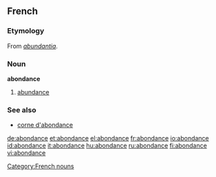 ==French==

===Etymology===
From {{etyl|la|fr}} ''[[abundantia]]''.

===Noun===
'''abondance''' {{f}}

# [[abundance]]

===See also===
* [[corne d'abondance]]

[[Category:French nouns]]

[[de:abondance]]
[[et:abondance]]
[[el:abondance]]
[[fr:abondance]]
[[io:abondance]]
[[id:abondance]]
[[it:abondance]]
[[hu:abondance]]
[[ru:abondance]]
[[fi:abondance]]
[[vi:abondance]]
